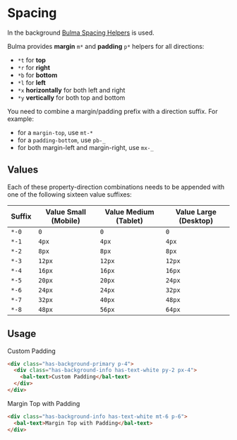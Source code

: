 
# Spacing

In the background [Bulma Spacing Helpers](https://bulma.io/documentation/helpers/spacing-helpers/) is used.

Bulma provides **margin** `m*` and **padding** `p*` helpers for all directions:

- `*t` for **top**
- `*r` for **right**
- `*b` for **bottom**
- `*l` for **left**
- `*x` **horizontally** for both left and right
- `*y` **vertically** for both top and bottom

You need to combine a margin/padding prefix with a direction suffix. For example:

- for a `margin-top`, use `mt-*`
- for a `padding-bottom`, use `pb-_`
- for both margin-left and margin-right, use `mx-_`

## Values

Each of these property-direction combinations needs to be appended with one of the following sixteen value suffixes:

| Suffix | Value Small (Mobile) | Value Medium (Tablet) | Value Large (Desktop) |
| ------ | -------------------- | --------------------- | --------------------- |
| `*-0`  | `0`                  | `0`                   | `0`                   |
| `*-1`  | `4px`                | `4px`                 | `4px`                 |
| `*-2`  | `8px`                | `8px`                 | `8px`                 |
| `*-3`  | `12px`               | `12px`                | `12px`                |
| `*-4`  | `16px`               | `16px`                | `16px`                |
| `*-5`  | `20px`               | `20px`                | `24px`                |
| `*-6`  | `24px`               | `24px`                | `32px`                |
| `*-7`  | `32px`               | `40px`                | `48px`                |
| `*-8`  | `48px`               | `56px`                | `64px`                |

## Usage

<Canvas>
  <bal-doc-app>
    <div className="has-background-primary p-4">
      <div className="has-background-info has-text-white py-2 px-4">
        <bal-text>Custom Padding</bal-text>
      </div>
    </div>
  </bal-doc-app>
</Canvas>

```html
<div class="has-background-primary p-4">
  <div class="has-background-info has-text-white py-2 px-4">
    <bal-text>Custom Padding</bal-text>
  </div>
</div>
```

<Canvas>
  <bal-doc-app>
    <div className="has-background-info has-text-white mt-6 p-6">
      <bal-text>Margin Top with Padding</bal-text>
    </div>
  </bal-doc-app>
</Canvas>

```html
<div class="has-background-info has-text-white mt-6 p-6">
  <bal-text>Margin Top with Padding</bal-text>
</div>
```

<bal-doc-github link="D:/Baloise/projects/baloise-incubator/design-system/packages/components/src/stories/design/04-spacing.docs.mdx"></bal-doc-github>
